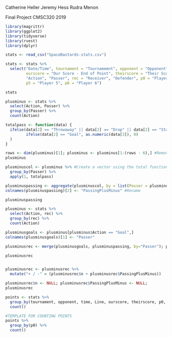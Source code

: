 Catherine Heller
Jeremy Hess
Rudra Menon

Final Project CMSC320 2019

```r
library(magrittr)
library(ggplot2)
library(tidyverse)
library(rvest)
library(dplyr)
```



```r
stats <- read_csv("SpaceBastards-stats.csv")

stats <- stats %>%
  select("Date/Time", tournament = "Tournamemnt", opponent = "Opponent", time = "Point Elapsed Seconds", "Line", 
         ourscore = "Our Score - End of Point", theirscore = "Their Score - End of Point", "Event Type", 
         "Action", "Passer", rec = "Receiver", "Defender", p0 = "Player 0", p1 = "Player 1", p2 = "Player 2", p3 = "Player 3", p4 = "Player 4",
         p5 = "Player 5", p6 = "Player 6")

stats


```

```r
plusminus <- stats %>%
  select(Action, Passer) %>%
  group_by(Passer) %>%
  count(Action)

totalpass <- function(data) {
  ifelse(data[2] == "Throwaway" || data[2] == "Drop" || data[2] == "Stall" || data[2] == "Callahan", data[3] <- as.numeric(data[3]) * -1, 
         ifelse(data[2] == "Goal", as.numeric(data[3]), 0)
  )
}

rows <- dim(plusminus)[1]; plusminus <- plusminus[1:(rows - 6),] #Remove last 6 entries, not useful
plusminus
```

```r
plusminuscol <- plusminus %>% #Create a vector using the total function that makes unfavorable things like drops/throwaways/etc become negative
  group_by(Passer) %>%
  apply(1, totalpass)

plusminuspassing <- aggregate(plusminuscol, by = list(Passer = plusminus$Passer), FUN=sum) #New column by summing throwing +/- for each player
colnames(plusminuspassing)[2] <- "PassingPlusMinus" #Rename

plusminuspassing
```
```r
plusminus <- stats %>%
  select(Action, rec) %>%
  group_by(rec) %>%
  count(Action)

plusminusgoals <- plusminus[plusminus$Action == "Goal",]
colnames(plusminusgoals)[1] <- "Passer"

plusminusrec <- merge(plusminusgoals, plusminuspassing, by="Passer"); plusminusrec$Action <- NULL #Remove action col

plusminusrec


plusminusrec <- plusminusrec %>%
  mutate("+ / -" = (plusminusrec$n + plusminusrec$PassingPlusMinus))

plusminusrec$n <- NULL; plusminusrec$PassingPlusMinus <- NULL;
plusminusrec
```
```r
points <- stats %>%
  group_by(tournament, opponent, time, Line, ourscore, theirscore, p0, p1, p2, p3, p4, p5, p6) %>%
  count()

#TEMPLATE FOR COUNTING POINTS
points %>%
  group_by(p0) %>%
  count()
```